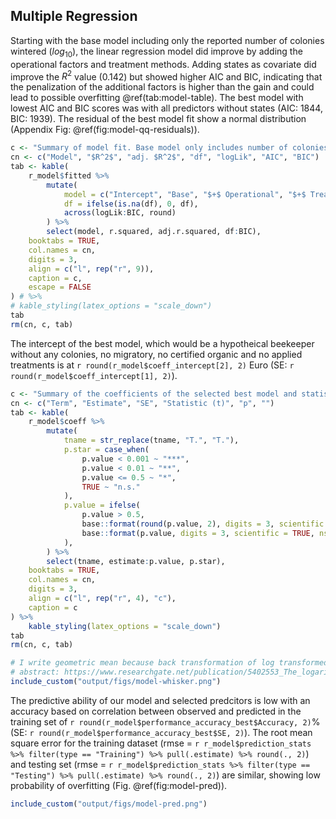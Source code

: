 ## Multiple Regression

Starting with the base model including only the reported number of colonies wintered ($log_{10}$), the linear regression model did improve by adding the operational factors and treatment methods. Adding states as covariate did improve the $R^2$ value (0.142) but showed higher AIC and BIC, indicating that the penalization of the additional factors is higher than the gain and could lead to possible overfitting \@ref(tab:model-table). The best model with lowest AIC and BIC scores was with all predictors without states (AIC: 1844, BIC: 1939). The residual of the best model fit show a normal distribution (Appendix Fig: \@ref(fig:model-qq-residuals)).

```r
c <- "Summary of model fit. Base model only includes number of colonies wintered, operational the two questions migratory beekeeper and certified organic beekeeper. The eleven treatment methods are binary encoded, excluded is drone brood removal."
cn <- c("Model", "$R^2$", "adj. $R^2$", "df", "logLik", "AIC", "BIC")
tab <- kable(
    r_model$fitted %>%
        mutate(
            model = c("Intercept", "Base", "$+$ Operational", "$+$ Treatment Methods", "$+$ States"),
            df = ifelse(is.na(df), 0, df),
            across(logLik:BIC, round)
        ) %>%
        select(model, r.squared, adj.r.squared, df:BIC),
    booktabs = TRUE,
    col.names = cn,
    digits = 3,
    align = c("l", rep("r", 9)),
    caption = c,
    escape = FALSE
) # %>%
# kable_styling(latex_options = "scale_down")
tab
rm(cn, c, tab)
```

The intercept of the best model, which would be a hypotheical beekeeper without any colonies, no migratory, no certified organic and no applied treatments is at `r round(r_model$coeff_intercept[2], 2)` Euro (SE: `r round(r_model$coeff_intercept[1], 2)`). 

```r
c <- "Summary of the coefficients of the selected best model and statistic results. Terms starting with 'T.' are treatment methods. Significant stars are labeled based on the p-value (*** < 0.001, ** < 0.01, * <= 0.05, n.s. (not significant) > 0.5). SE = Standard Error."
cn <- c("Term", "Estimate", "SE", "Statistic (t)", "p", "")
tab <- kable(
    r_model$coeff %>%
        mutate(
            tname = str_replace(tname, "T.", "T."),
            p.star = case_when(
                p.value < 0.001 ~ "***",
                p.value < 0.01 ~ "**",
                p.value <= 0.5 ~ "*",
                TRUE ~ "n.s."
            ),
            p.value = ifelse(
                p.value > 0.5,
                base::format(round(p.value, 2), digits = 3, scientific = FALSE, nsmall = 1),
                base::format(p.value, digits = 3, scientific = TRUE, nsmall = 1)
            ),
        ) %>%
        select(tname, estimate:p.value, p.star),
    booktabs = TRUE,
    col.names = cn,
    digits = 3,
    align = c("l", rep("r", 4), "c"),
    caption = c
) %>%
    kable_styling(latex_options = "scale_down")
tab
rm(cn, c, tab)
```

```r
# I write geometric mean because back transformation of log transformed data is actually the same as the geometric mean
# abstract: https://www.researchgate.net/publication/5402553_The_logarithmic_transformation_and_the_geometric_mean_in_reporting_experimental_IgE_results_What_are_they_and_when_and_why_to_use_them
include_custom("output/figs/model-whisker.png")
```

The predictive ability of our model and selected predcitors is low with an accuracy based on correlation between observed and predicted in the training set of `r round(r_model$performance_accuracy_best$Accuracy, 2)`% (SE: `r round(r_model$performance_accuracy_best$SE, 2)`). The root mean square error for the training dataset (rmse = `r r_model$prediction_stats %>% filter(type == "Training") %>% pull(.estimate) %>% round(., 2)`) and testing set (rmse = `r r_model$prediction_stats %>% filter(type == "Testing") %>% pull(.estimate) %>% round(., 2)`) are similar, showing low probability of overfitting (Fig. \@ref(fig:model-pred)).

```r
include_custom("output/figs/model-pred.png")
```









